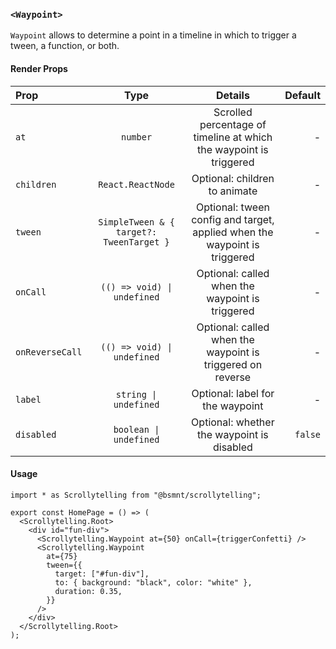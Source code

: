 ### `<Waypoint>`

`Waypoint` allows to determine a point in a timeline in which to trigger a tween, a function, or both.

#### Render Props

| Prop            |                   Type                   |                                  Details                                  | Default |
| :-------------- | :--------------------------------------: | :-----------------------------------------------------------------------: | ------: |
| `at`            |                 `number`                 |    Scrolled percentage of timeline at which the waypoint is triggered     |       - |
| `children`      |            `React.ReactNode`             |                       Optional: children to animate                       |       - |
| `tween`         | `SimpleTween & { target?: TweenTarget }` | Optional: tween config and target, applied when the waypoint is triggered |       - |
| `onCall`        |       `(() => void) \| undefined`        |              Optional: called when the waypoint is triggered              |       - |
| `onReverseCall` |       `(() => void) \| undefined`        |        Optional: called when the waypoint is triggered on reverse         |       - |
| `label`         |          `string \| undefined`           |                     Optional: label for the waypoint                      |       - |
| `disabled`      |          `boolean \| undefined`          |                Optional: whether the waypoint is disabled                 | `false` |

#### Usage

```tsx copy
import * as Scrollytelling from "@bsmnt/scrollytelling";

export const HomePage = () => (
  <Scrollytelling.Root>
    <div id="fun-div">
      <Scrollytelling.Waypoint at={50} onCall={triggerConfetti} />
      <Scrollytelling.Waypoint
        at={75}
        tween={{
          target: ["#fun-div"],
          to: { background: "black", color: "white" },
          duration: 0.35,
        }}
      />
    </div>
  </Scrollytelling.Root>
);
```

